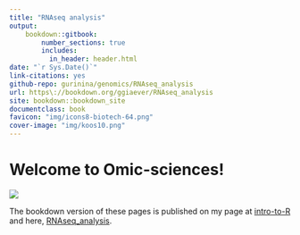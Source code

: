 ```yaml
--- 
title: "RNAseq analysis" 
output:
    bookdown::gitbook:
        number_sections: true
        includes:
          in_header: header.html
date: "`r Sys.Date()`" 
link-citations: yes 
github-repo: gurinina/genomics/RNAseq_analysis 
url: https\://bookdown.org/ggiaever/RNAseq_analysis 
site: bookdown::bookdown_site 
documentclass: book
favicon: "img/icons8-biotech-64.png"
cover-image: "img/koos10.png"
--- 
```


# Welcome to Omic-sciences! {-}

![](img/koos10.png)

The bookdown version of these pages is published on my page at [intro-to-R](https://bookdown.org/ggiaever/intro-to-R/) and here, [RNAseq_analysis](https://bookdown.org/ggiaever/RNAseq_analysis/).

